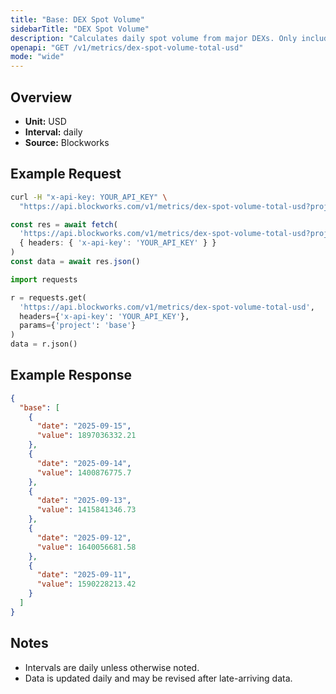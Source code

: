 ```yaml
---
title: "Base: DEX Spot Volume"
sidebarTitle: "DEX Spot Volume"
description: "Calculates daily spot volume from major DEXs. Only includes volumes from fee-paying liquidity pools"
openapi: "GET /v1/metrics/dex-spot-volume-total-usd"
mode: "wide"
---
```


## Overview

- **Unit:** USD
- **Interval:** daily
- **Source:** Blockworks

## Example Request

<CodeGroup>

```bash cURL
curl -H "x-api-key: YOUR_API_KEY" \
  "https://api.blockworks.com/v1/metrics/dex-spot-volume-total-usd?project=base"
```

```typescript TypeScript
const res = await fetch(
  'https://api.blockworks.com/v1/metrics/dex-spot-volume-total-usd?project=base',
  { headers: { 'x-api-key': 'YOUR_API_KEY' } }
)
const data = await res.json()
```

```python Python
import requests

r = requests.get(
  'https://api.blockworks.com/v1/metrics/dex-spot-volume-total-usd',
  headers={'x-api-key': 'YOUR_API_KEY'},
  params={'project': 'base'}
)
data = r.json()
```

</CodeGroup>

## Example Response

```json
{
  "base": [
    {
      "date": "2025-09-15",
      "value": 1897036332.21
    },
    {
      "date": "2025-09-14",
      "value": 1400876775.7
    },
    {
      "date": "2025-09-13",
      "value": 1415841346.73
    },
    {
      "date": "2025-09-12",
      "value": 1640056681.58
    },
    {
      "date": "2025-09-11",
      "value": 1590228213.42
    }
  ]
}
```

## Notes
- Intervals are daily unless otherwise noted.
- Data is updated daily and may be revised after late-arriving data.
